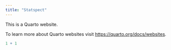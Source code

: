```yaml
---
title: "Statspect"
---
```


This is a Quarto website.

To learn more about Quarto websites visit <https://quarto.org/docs/websites>.

```r
1 + 1
```
